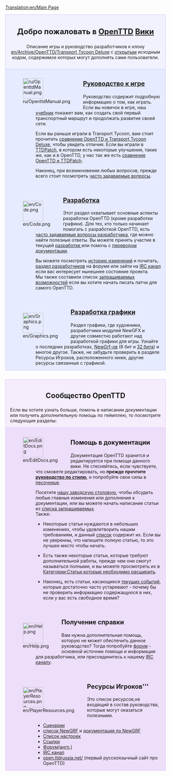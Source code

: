 [[Translation:en/Main Page]]

<div style="background-color: #f1f2fe; border: 1px solid #c7c8fe; margin: 0; padding: 1em 1em 1em 1em; text-align:center">
<div style="font-size:1.7em; font-weight:bold">Добро пожаловать в <span class="plainlinks">[http://www.openttd.org/ OpenTTD]</span> [http://ru.wikipedia.org/wiki/%D0%92%D0%B8%D0%BA%D0%B8 Вики]</div>
Описание игры и руководство разработчиков к клону [[en/Archive/OpenTTD/Transport Tycoon Deluxe]] с  [http://ru.wikipedia.org/wiki/%D0%9F%D0%BE%D0%BB%D0%B8%D1%82%D0%B8%D0%BA%D0%B0_%D0%BE%D1%82%D0%BA%D1%80%D1%8B%D1%82%D0%BE%D0%B3%D0%BE_%D0%BA%D0%BE%D0%B4%D0%B0 открытым] исходным кодом, содержимое которых могут дополнять сами пользователи.</div>

<div style="background-color: #E7EBFF; border: 1px solid #c7c8fe; border-top:none; padding: 1em 1em 0em 1em; margin-bottom:2em">
<div style="float:left">[[File:ru/OpenttdManual.png|64px]]</div>
<div style="margin-left:80px; margin-bottom:4em">
<div style="font-size:1.4em; font-weight:bold">[[ru/Manual/OpenTTD|Руководство к игре]]</div>
Руководство содержит подробную информацию о том, как играть. Если вы новичок в игре, наш [[ru/Manual/Tutorial/Учебник|учебник]] покажет вам, как создать свой первый транспортный маршрут и продолжать развитие своей сети.

Если вы раньше играли в Transport Tycoon, вам стоит прочитать [[ru/Archive/OpenTTD/Изменения по сравнению с TTD|сравнение OpenTTD и Transport Tycoon Deluxe]], чтобы увидеть отличия. Если вы играли в [[ru/Archive/OpenTTD/TTDPatch|TTDPatch]], в котором есть некоторые улучшения, такие же, как и в OpenTTD, у нас так же есть [[ru/Archive/OpenTTD/Сравнение возможностей OpenTTD и TTDPatch|сравнение OpenTTD и TTDPatch]].

Наконец, при возникновении любых вопросов, прежде всего стоит посмотреть [[ru/Archive/Community/Часто задаваемые вопросы|часто задаваемые вопросы]].
</div>

<div style="float:left">[[File:en/Code.png|64px]]</div>
<div style="margin-left:80px; margin-bottom:4em">
<div style="font-size:1.4em; font-weight:bold">[[ru/Development/Разработка|Разработка]]</div>
Этот раздел охватывает основные аспекты разработки OpenTTD (кроме разработки графики). Для тех, кто только начинает помогать с разработкой OpenTTD, есть [[ru/Development/Часто задаваемые вопросы разработчика|часто задаваемые вопросы разработчика]], где можно найти полезные ответы. Вы можете принять участие в текущей [[ru/Development/Разработка|разработке ]] или помочь с [[ru/Archive/Community/Интернационализация|переводом документации]].

Вы можете посмотреть [http://hg.openttd.org/openttd/trunk.hg/shortlog историю изменений] и почитать, [http://www.tt-forums.net/viewforum.php?f=33 раздел разработчиков] на форуме или зайти на [[ru/Development/IRC канал|IRC канал]] если вас интересует нынешнее состояние проекта.<br>

Мы также составили список [[en/Archive/Community/Todo list|запрашиваемых возможностей]] если вы хотите начать писать патчи для самого OpenTTD.
</div>

<div style="float:left">[[File:en/Graphics.png|64px]]</div>
<div style="margin-left:80px; margin-bottom:1em; min-height:64px">
<div style="font-size:1.4em; font-weight:bold">[[ru/Development/NewGRF/Разработка графики|Разработка графики]]</div>
Раздел графики, где художники, разработчики модулей NewGFX и другие совместно работают над разработкой графики для игры. Узнайте о последних разработках, [[ru/Manual/NewGRF|NewGrf-ов]] (8 бит и [[en/Community/NewGRF/Playing with 32 bpp graphics|32 бита]]) и многое другое. Также, не забудьте проверить в разделе Ресурсы Игроков, расположенного ниже, другие ресурсы связанные с графикой.
</div>

</div>

<div style="background-color: #F5EDFC; border: 1px solid #E1BBFF; margin: 0; padding: 1em 1em 0em 1em;">
<div style="font-size:1.6em; font-weight:bold; text-align:center">Сообщество OpenTTD</div>
Если вы хотите узнать больше, помочь в написании документации или получить дополнительную помощь по геймплею, то посмотрите следующие разделы:
</div>

<div style="background-color: #EDDEFA; border: 1px solid #E1BBFF; border-top:none; padding: 1em 1em 0em 1em;">

<div style="float:left">[[File:en/EditDocs.png|64px]]</div>
<div style="margin-left:80px; margin-bottom:4em">
<div style="font-size:1.4em; font-weight:bold">Помощь в документации</div>
Документация OpenTTD хранится и редактируется при помощи данного ''вики''. Не стесняйтесь, если чувствуете, что сможете редактировать, но '''прежде прочтите [[ru/Руководство по стилю|руководство по стилю]]''', и попробуйте свои силы в [[en/Sandbox|песочнице]].

Посетите [[ru/Archive/Community/Заводская столовая|нашу заводскую столовую]], чтобы обсудить любые главные изменения или дополнения к документации, или вы можете начать написание статьи из [[en/Requested Articles|списка запрашиваемых]].<br>
Также:

*Некоторые статьи нуждаются в небольших изменениях, чтобы удовлетворить нашим требованиям, и данный [[:Category:ru/Необходимо сделать|список]] содержит их. Если вы не уверенны, что напишете полную статью, то это лучшее место чтобы начать.

*Есть также некоторые статьи, которые требуют дополнительной работы, прежде чем они смогут называться полными, и вы можете просмотреть их в [[:Category:ru/Статьи, которые нужно расширить|Категории:Статьи которые необходимо расширить]].

*Наконец, есть статьи, касающиеся [[:Category:en/Current events|текущих событий]], которые достаточно часто устаревают - почему бы не проверить информацию содержащуюся в них, если у вас есть свободное время? 
</div>

<div style="float:left">[[File:en/Help.png|64px]]</div>
<div style="margin-left:80px; margin-bottom:4em">
<div style="font-size:1.4em; font-weight:bold">Получение справки</div>
Вам нужна дополнительная помощь, которую не может обеспечить данное руководство? Тогда попробуйте [http://www.tt-forums.net/viewforum.php?f=55 форум] - основной источник помощи и информации для разработчика, или присоединитесь к нашему [[ru/Development/IRC канал|IRC каналу]].
</div>

<div style="float:left">[[File:en/PlayerResources.png|64px]]</div>
<div style="margin-left:80px; margin-bottom:1em">
<div style="font-size:1.4em; font-weight:bold">Ресурсы Игроков'''</div>
Это список ресурсов,не входящий в состав руководства, которые могут оказаться полезными.
*[[ru/Archive/Lists/Список пользовательских сценариев|Сценарии]]
*[[ru/Community/NewGRF/Список NewGRF|список NewGRF]] и [[ru/Manual/NewGRF|документация по NewGRF]]
*[[ru/Archive/Manual/Settings/Расширенные настройки|Список настроек]]
*[[ru/Archive/Lists/Ссылки|Ссылки]]
*[http://www.tt-forums.net/viewforum.php?f=55 Форум(англ.)]
*[[ru/Development/IRC канал|IRC канал]]
*[http://open.ttdrussia.net/ open.ttdrussia.net/] (первый русскоязычный сайт про OpenTTD)
</div>
</div>